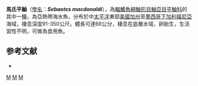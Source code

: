 {{Speciesbox
| taxon = Sebastes macdonaldi
| status = NE
| status_system = IUCN3.1
| binomial_authority =  [[Eigenmann|Eigenmann]] & [[Beeson|Beeson]], 1893
| synonyms = *''Acutomentum macdonaldi, Eigenmann & Beeson, 1893''
}}

'''馬氏平鮋'''（[[學名|學名]]：'''''Sebastes macdonaldi'''''），為[[輻鰭魚綱|輻鰭魚綱]][[鮋形目|鮋形目]][[鮋亞目|鮋亞目]][[平鮋科|平鮋科]]的其中一[[種|種]]，為亞熱帶海水魚，分布於中[[太平洋|太平洋]]東部[[美國|美國]][[加州|加州]]至[[墨西哥|墨西哥]][[下加利福尼亞|下加利福尼亞]]海域，棲息深度91-350公尺，體長可達66公分，棲息在底層水域，卵胎生，生活習性不明，可做為食用魚。

==参考文献==
*{{FishBase_species|genus=Sebastes|species=macdonaldi|year=2014|month=6}}

{{taxonbar}}
[[Category:_1893年描述的鱼类|M]]
[[Category:食用魚|M]]
[[Category:平鮋屬|M]]